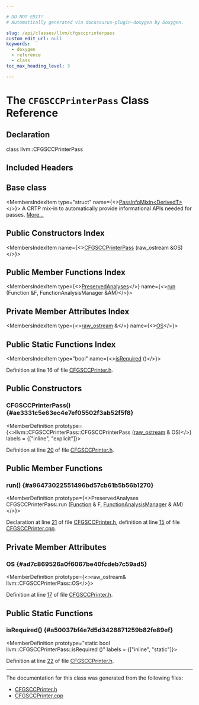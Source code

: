 ```yaml
---

# DO NOT EDIT!
# Automatically generated via docusaurus-plugin-doxygen by Doxygen.

slug: /api/classes/llvm/cfgsccprinterpass
custom_edit_url: null
keywords:
  - doxygen
  - reference
  - class
toc_max_heading_level: 3

---
```





# The `CFGSCCPrinterPass` Class Reference

<DoxygenPage pluginConfig={pluginConfig}>



## Declaration

<CodeBlock>class llvm::CFGSCCPrinterPass</CodeBlock>

## Included Headers

<IncludesList>
<IncludesListItem
  filePath="llvm/Analysis/CFGSCCPrinter.h"
  permalink="/docs/api/files/include/include/llvm/include/llvm/analysis/cfgsccprinter-h"
  isLocal="true" />
</IncludesList>

## Base class

<MembersIndex>

<MembersIndexItem
  type="struct"
  name={<><a href="/docs/api/structs/llvm/passinfomixin">PassInfoMixin&lt;DerivedT&gt;</a></>}>
A CRTP mix-in to automatically provide informational APIs needed for passes. <a href="/docs/api/structs/llvm/passinfomixin/#details">More...</a>
</MembersIndexItem>

</MembersIndex>

## Public Constructors Index

<MembersIndex>

<MembersIndexItem
  name={<><a href="#ae3331c5e63ec4e7ef05502f3ab52f5f8">CFGSCCPrinterPass</a> (raw&#95;ostream &amp;OS)</>}>
</MembersIndexItem>

</MembersIndex>

## Public Member Functions Index

<MembersIndex>

<MembersIndexItem
  type={<><a href="/docs/api/classes/llvm/preservedanalyses">PreservedAnalyses</a></>}
  name={<><a href="#a96473022551496bd57cb61b5b56b1270">run</a> (Function &amp;F, FunctionAnalysisManager &amp;AM)</>}>
</MembersIndexItem>

</MembersIndex>

## Private Member Attributes Index

<MembersIndex>

<MembersIndexItem
  type={<><a href="/docs/api/classes/llvm/raw-ostream">raw&#95;ostream</a> &amp;</>}
  name={<><a href="#ad7c869526a0f6067be40fcdeb7c59ad5">OS</a></>}>
</MembersIndexItem>

</MembersIndex>

## Public Static Functions Index

<MembersIndex>

<MembersIndexItem
  type="bool"
  name={<><a href="#a50037bf4e7d5d3428871259b82fe89ef">isRequired</a> ()</>}>
</MembersIndexItem>

</MembersIndex>


Definition at line 16 of file <a href="/docs/api/files/include/include/llvm/include/llvm/analysis/cfgsccprinter-h">CFGSCCPrinter.h</a>.

<SectionDefinition>

## Public Constructors

### CFGSCCPrinterPass() {#ae3331c5e63ec4e7ef05502f3ab52f5f8}

<MemberDefinition
  prototype={<>llvm::CFGSCCPrinterPass::CFGSCCPrinterPass (<a href="/docs/api/classes/llvm/raw-ostream">raw&#95;ostream</a> &amp; OS)</>}
  labels = {["inline", "explicit"]}>

Definition at line <a href="/docs/api/files/include/include/llvm/include/llvm/analysis/cfgsccprinter-h/#l00020">20</a> of file <a href="/docs/api/files/include/include/llvm/include/llvm/analysis/cfgsccprinter-h">CFGSCCPrinter.h</a>.
</MemberDefinition>

</SectionDefinition>

<SectionDefinition>

## Public Member Functions

### run() {#a96473022551496bd57cb61b5b56b1270}

<MemberDefinition
  prototype={<>PreservedAnalyses CFGSCCPrinterPass::run (<a href="/docs/api/classes/llvm/function">Function</a> &amp; F, <a href="/docs/api/namespaces/llvm/#adce09a5a0de0e3177eb00e932734af2f">FunctionAnalysisManager</a> &amp; AM)</>}>

Declaration at line <a href="/docs/api/files/include/include/llvm/include/llvm/analysis/cfgsccprinter-h/#l00021">21</a> of file <a href="/docs/api/files/include/include/llvm/include/llvm/analysis/cfgsccprinter-h">CFGSCCPrinter.h</a>, definition at line <a href="/docs/api/files/lib/lib/analysis/cfgsccprinter-cpp/#l00015">15</a> of file <a href="/docs/api/files/lib/lib/analysis/cfgsccprinter-cpp">CFGSCCPrinter.cpp</a>.
</MemberDefinition>

</SectionDefinition>

<SectionDefinition>

## Private Member Attributes

### OS {#ad7c869526a0f6067be40fcdeb7c59ad5}

<MemberDefinition
  prototype={<>raw&#95;ostream&amp; llvm::CFGSCCPrinterPass::OS</>}>

Definition at line <a href="/docs/api/files/include/include/llvm/include/llvm/analysis/cfgsccprinter-h/#l00017">17</a> of file <a href="/docs/api/files/include/include/llvm/include/llvm/analysis/cfgsccprinter-h">CFGSCCPrinter.h</a>.
</MemberDefinition>

</SectionDefinition>

<SectionDefinition>

## Public Static Functions

### isRequired() {#a50037bf4e7d5d3428871259b82fe89ef}

<MemberDefinition
  prototype="static bool llvm::CFGSCCPrinterPass::isRequired ()"
  labels = {["inline", "static"]}>

Definition at line <a href="/docs/api/files/include/include/llvm/include/llvm/analysis/cfgsccprinter-h/#l00022">22</a> of file <a href="/docs/api/files/include/include/llvm/include/llvm/analysis/cfgsccprinter-h">CFGSCCPrinter.h</a>.
</MemberDefinition>

</SectionDefinition>

<hr/>

The documentation for this class was generated from the following files:

<ul>
<li><a href="/docs/api/files/include/include/llvm/include/llvm/analysis/cfgsccprinter-h">CFGSCCPrinter.h</a></li>
<li><a href="/docs/api/files/lib/lib/analysis/cfgsccprinter-cpp">CFGSCCPrinter.cpp</a></li>
</ul>

</DoxygenPage>
